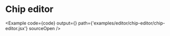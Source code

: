 
# Chip editor

<Example
  code={code}
  output={<Graph />}
  path={'examples/editor/chip-editor/chip-editor.jsx'}
  sourceOpen
/>
